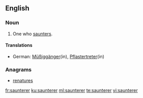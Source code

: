 ==English==

===Noun===
{{en-noun}}

# One who [[saunter]]s.

====Translations====
{{trans-top|one who saunters}}
* German: [[Müßiggänger]](in), [[Pflastertreter]](in)
{{trans-mid}}
{{trans-bottom}}

===Anagrams===
* [[renatures#English|renatures]]

[[fr:saunterer]]
[[ku:saunterer]]
[[ml:saunterer]]
[[te:saunterer]]
[[vi:saunterer]]